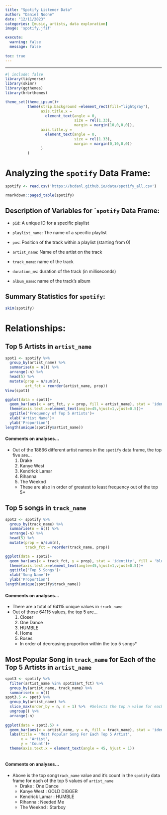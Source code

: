 ```yaml
---
title: "Spotify Listener Data"
author: "Daniel Noone"
date: "12/11/2023"
categories: [music, artists, data exploration]
image: 'spotify.jfif'

execute: 
  warning: false
  message: false
  
toc: true
---
```


---
```r
#| include: false
library(tidyverse)
library(skimr)
library(ggthemes)
library(hrbrthemes)

theme_set(theme_ipsum()+
          theme(strip.background =element_rect(fill="lightgray"),
                axis.title.x = 
                  element_text(angle = 0,
                               size = rel(1.33),
                               margin = margin(10,0,0,0)),
                axis.title.y = 
                  element_text(angle = 0,
                               size = rel(1.33),
                               margin = margin(0,10,0,0))
                )
          )
```


# Analyzing the `spotify` Data Frame:

```r
spotify <- read.csv('https://bcdanl.github.io/data/spotify_all.csv')
```

```r
rmarkdown::paged_table(spotify)
```

## Description of Variables for ``spotify` Data Frame:

  - `pid`: A unique ID for a specific playlist

  - `playlist_name`: The name of a specific playlist

  - `pos`: Position of the track within a playlist (starting from 0)

  - `artist_name`: Name of the artist on the track

  - `track_name`: name of the track

  - `duration_ms`: duration of the track (in milliseconds)

  - `album_name`: name of the track’s album
  
## Summary Statistics for `spotify`:

```r
skim(spotify)
```

# Relationships:

## Top 5 Artists in `artist_name`

```r
spot1 <- spotify %>% 
  group_by(artist_name) %>% 
  summarise(n = n()) %>% 
  arrange(-n) %>% 
  head(5) %>% 
  mutate(prop = n/sum(n),
         art_fct = reorder(artist_name, prop))
View(spot1)

ggplot(data = spot1)+
  geom_bar(aes(x = art_fct, y = prop, fill = artist_name), stat = 'identity')+
  theme(axis.text.x=element_text(angle=45,hjust=1,vjust=0.5))+
  ggtitle('Frequency of Top 5 Artists')+
  xlab('Artist Name')+
  ylab('Proportion')
length(unique(spotify$artist_name))
```

#### Comments on analyses...

  - Out of the 18866 different artist names in the `spotify` data frame, the top five are...
    1. Drake
    2. Kanye West
    3. Kendrick Lamar
    4. Rihanna
    5. The Weeknd
    
      - These are also in order of greatest to least frequency out of the top 5*

## Top 5 songs in `track_name`

```r
spot2 <- spotify %>% 
  group_by(track_name) %>% 
  summarise(n = n()) %>% 
  arrange(-n) %>% 
  head(5) %>% 
  mutate(prop = n/sum(n),
         track_fct = reorder(track_name, prop))

ggplot(data = spot2)+
  geom_bar(aes(x = track_fct, y = prop), stat = 'identity', fill = 'blue')+
  theme(axis.text.x=element_text(angle=45,hjust=1,vjust=0.5))+
  ggtitle('Top 5 Songs')+
  xlab('Song Name')+
  ylab('Proportion')
length(unique(spotify$track_name))
```


#### Comments on analyses...

  - There are a total of 64115 unique values in `track_name` 
  - Out of those 64115 values, the top 5 are...
    1. Closer
    2. One Dance
    3. HUMBLE
    4. Home
    5. Roses
    
      - In order of decreasing proportion within the top 5 songs*
    
## Most Popular Song in `track_name` for Each of the Top 5 Artists in `artist_name` 


```r
spot3 <- spotify %>% 
  filter(artist_name %in% spot1$art_fct) %>% 
  group_by(artist_name, track_name) %>% 
  summarise(n = n())
spot3.5 <- spot3 %>% 
  group_by(artist_name) %>% 
  slice_max(order_by = n, n = 1) %>%  #Selects the top n value for each value of artist, the top n rows of top n values
  ungroup() %>% 
  arrange(-n)
  
ggplot(data = spot3.5) + 
  geom_bar(aes(x = artist_name, y = n, fill = track_name), stat = 'identity')+
  labs(title = 'Most Popular Song For Each Top 5 Artist',
       x = 'Artist',
       y = 'Count')+
  theme(axis.text.x = element_text(angle = 45, hjust = 1))
  
```


#### Comments on analyses...

  - Above is the top song`track_name` value and it's count in the `spotify` data frame for each of the top 5 values of `artist_name`
    - Drake : One Dance
    - Kanye West : GOLD DIGGER
    - Kendrick Lamar : HUMBLE
    - Rihanna : Needed Me
    - The Weeknd : Starboy


